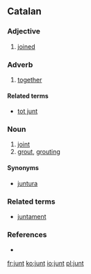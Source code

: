 ==Catalan==

===Adjective===
{{ca-adj}}

# [[joined]]

===Adverb===
{{ca-adv}}

# [[together]]

====Related terms====
* [[tot junt]]

===Noun===
{{ca-noun|m}}

# [[joint]]
# [[grout]], [[grouting]]

====Synonyms====
* [[juntura]] {{f}}

===Related terms===
* [[juntament]]

===References===
* {{R:IEC4}}

[[fr:junt]]
[[ko:junt]]
[[io:junt]]
[[pl:junt]]